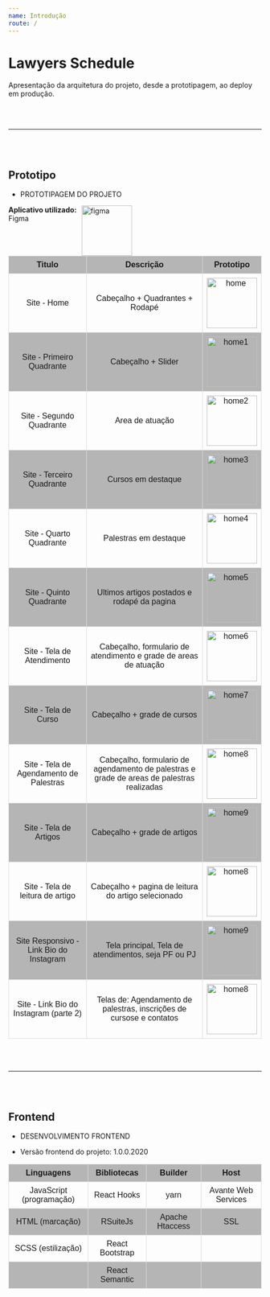 ```yaml
---
name: Introdução
route: /
---
```


# Lawyers Schedule

Apresentação da arquitetura do projeto, desde a prototipagem, ao deploy em produção.

<br/>
<br/>
<hr/>
<br/>
<br/>

## Prototipo

* PROTOTIPAGEM DO PROJETO

<div style="width: 100%;">
    <div style="float: left; margin-right: 5px;">
        <b>Aplicativo utilizado:</b>
        <br/>
        Figma
    </div>
    <div style="float: left; margin-left: 5px;">
        <img src="https://lh5.googleusercontent.com/aWRelcztUJ-ZwWQ2OzGMz03M25PdRBVecuCfKhnpx6eao_6l7R6UmqkUi9ly3WcZ9YDDojo4h1Q9ioDTip5efgK7_Q_NZXNjWWEl8wwR" alt="figma" width="100"/>
    </div>
</div>

<table style="font-family: arial, sans-serif; border-collapse: collapse; width: 100%;">
  <tr style="background-color: rgba(110,110,110,0.5);">
    <th style="border: 1px solid #dddddd; text-align: left; padding: 8px; text-align: center; vertical-align: middle;">Titulo</th>
    <th style="border: 1px solid #dddddd; text-align: left; padding: 8px; text-align: center; vertical-align: middle;">Descrição</th>
    <th style="border: 1px solid #dddddd; text-align: left; padding: 8px; text-align: center; vertical-align: middle;">Prototipo</th>
  </tr>
  <tr>
    <td style="border: 1px solid #dddddd; text-align: left; padding: 8px; text-align: center; vertical-align: middle;">Site - Home</td>
    <td style="border: 1px solid #dddddd; text-align: left; padding: 8px; text-align: center; vertical-align: middle;">Cabeçalho + Quadrantes + Rodapé</td>
    <td style="border: 1px solid #dddddd; text-align: left; padding: 8px; text-align: center; vertical-align: middle;"><img src="https://lh5.googleusercontent.com/mc2MyOfLE3z4BsTbhaH8aB67NuAdAl_adVHtzU_mhKJXHZNqeacEGGS7p5DNsXucWPs9NwW73kPWFrzk9jKK-kyWpSYmmmwbC-XqfvpU-3iCU4s_ww2_FKwzsSZA0OofKntf8WzNQZg" alt="home" width="100"/></td>
  </tr>
  <tr style="background-color: rgba(110,110,110,0.5);">
    <td style="border: 1px solid #dddddd; text-align: left; padding: 8px; text-align: center; vertical-align: middle;">Site - Primeiro Quadrante</td>
    <td style="border: 1px solid #dddddd; text-align: left; padding: 8px; text-align: center; vertical-align: middle;">Cabeçalho + Slider</td>
    <td style="border: 1px solid #dddddd; text-align: left; padding: 8px; text-align: center; vertical-align: middle;"><img src="https://lh3.googleusercontent.com/6kAm5tQ6Ec717KjnbPXaAzbENhMIIJxRBVRiVjMDgbABWxQXrSlWSqICJcduapH6jLC_UsTz035OMPiPHSj-G0vOmDavukRST6Lj2mZUEdERLEKDpqr3TxwCJu3VYRf3fANPuz7hwmU" alt="home1" width="100"/></td>
  </tr>
  <tr>
    <td style="border: 1px solid #dddddd; text-align: left; padding: 8px; text-align: center; vertical-align: middle;">Site - Segundo Quadrante</td>
    <td style="border: 1px solid #dddddd; text-align: left; padding: 8px; text-align: center; vertical-align: middle;">Area de atuação</td>
    <td style="border: 1px solid #dddddd; text-align: left; padding: 8px; text-align: center; vertical-align: middle;"><img src="https://lh6.googleusercontent.com/EDInq_Gyt9r3NggEvkuSEY9NHYvQ_AA7GO2km5VgpwGOLlWrGNKjnO8wU136Mj0ZacpMAe-Wf6p3cU5chFPv1V-G3LYhqVTe0iJXxmemDgInLf3SsdtlcGmJYp7wgMV7NUYD2xWSEPc" alt="home2" width="100"/></td>
  </tr>
  <tr style="background-color: rgba(110,110,110,0.5);">
    <td style="border: 1px solid #dddddd; text-align: left; padding: 8px; text-align: center; vertical-align: middle;">Site - Terceiro Quadrante</td>
    <td style="border: 1px solid #dddddd; text-align: left; padding: 8px; text-align: center; vertical-align: middle;">Cursos em destaque</td>
    <td style="border: 1px solid #dddddd; text-align: left; padding: 8px; text-align: center; vertical-align: middle;"><img src="https://lh5.googleusercontent.com/dDxJ4vMiXTiWaL7hNCTaDD840ZJNmHoB_EejmTUegKHgJrliNZoiOq2bd2oHb1ilk2IEy6j8GHaGto8rTK452v9CDUleDsdcyTnpohp6" alt="home3" width="100"/></td>
  </tr>
  <tr>
    <td style="border: 1px solid #dddddd; text-align: left; padding: 8px; text-align: center; vertical-align: middle;">Site - Quarto Quadrante</td>
    <td style="border: 1px solid #dddddd; text-align: left; padding: 8px; text-align: center; vertical-align: middle;">Palestras em destaque</td>
    <td style="border: 1px solid #dddddd; text-align: left; padding: 8px; text-align: center; vertical-align: middle;"><img src="https://lh5.googleusercontent.com/AOdTlYN_qgDVxCpX6L9dP4xmz4InJq4z_oqonJ24CRfK--IO8fzWZaQ8x5tJz2h7CxzHOZL5uElqgxjl4Y2nZnQ1AJH2rbS5uv7aYSh7" alt="home4" width="100"/></td>
  </tr>
  <tr style="background-color: rgba(110,110,110,0.5);">
    <td style="border: 1px solid #dddddd; text-align: left; padding: 8px; text-align: center; vertical-align: middle;">Site - Quinto Quadrante</td>
    <td style="border: 1px solid #dddddd; text-align: left; padding: 8px; text-align: center; vertical-align: middle;">Ultimos artigos postados e rodapé da pagina</td>
    <td style="border: 1px solid #dddddd; text-align: left; padding: 8px; text-align: center; vertical-align: middle;"><img src="https://lh6.googleusercontent.com/sGkXS3t4gqPYAgSlbSwjEheIaqPotg33JZp22KlfdYFWSPnzrBihfE2xO9eTQvrSldPnRi3lc_csTr2oSD76nTR75UBScuLQd6RNqjNyLljdSWWFIzY6e0_RQTrn5IPWA4h62MCchKk" alt="home5" width="100"/></td>
  </tr>
  <tr>
    <td style="border: 1px solid #dddddd; text-align: left; padding: 8px; text-align: center; vertical-align: middle;">Site - Tela de Atendimento</td>
    <td style="border: 1px solid #dddddd; text-align: left; padding: 8px; text-align: center; vertical-align: middle;">Cabeçalho, formulario de atendimento e grade de areas de atuação</td>
    <td style="border: 1px solid #dddddd; text-align: left; padding: 8px; text-align: center; vertical-align: middle;"><img src="https://lh4.googleusercontent.com/6t0ptyMZ8ZoNF4c2o9rjkr2wGysg0nqpVTcRjRNTvPFRpEQuOT69Klurw0wAdzuDQYnqhrRk-MsnuY2TW4nvlYB9oYO1-3xwwuz8gA9CePjNB9ZNvgjm-D3BfHJUhY2peQDcVeyc1pU" alt="home6" width="100"/></td>
  </tr>
  <tr style="background-color: rgba(110,110,110,0.5);">
    <td style="border: 1px solid #dddddd; text-align: left; padding: 8px; text-align: center; vertical-align: middle;">Site - Tela de Curso</td>
    <td style="border: 1px solid #dddddd; text-align: left; padding: 8px; text-align: center; vertical-align: middle;">Cabeçalho + grade de cursos</td>
    <td style="border: 1px solid #dddddd; text-align: left; padding: 8px; text-align: center; vertical-align: middle;"><img src="https://lh5.googleusercontent.com/9c-K0aWazRy7Wch2BnOdk6JP9BcbqHn_urez-E0LgHnyXsTT29Q7GZet8_zR7mfBE_lYUQLVEzLZEhg1hg6dZ__z1H97cvTfaYVcyDLFHW-dD8M3yQ3jUf4bZJvZ1T4akj3zi5uq2EY" alt="home7" width="100"/></td>
  </tr>
  <tr>
    <td style="border: 1px solid #dddddd; text-align: left; padding: 8px; text-align: center; vertical-align: middle;">Site - Tela de Agendamento de Palestras</td>
    <td style="border: 1px solid #dddddd; text-align: left; padding: 8px; text-align: center; vertical-align: middle;">Cabeçalho, formulario de agendamento de palestras e grade de areas de palestras realizadas</td>
    <td style="border: 1px solid #dddddd; text-align: left; padding: 8px; text-align: center; vertical-align: middle;"><img src="https://lh6.googleusercontent.com/hf1q0W2FlRC96-OBAfcQAIwUdBYS_eglBDdfUk_PpaE2OwoV4rmsWT0WRuK4N4hsPD97qKa_mAasqheeZV8hR7_psiimbyn5hXSlLOh1QSAx9lnHwI5_6oDcsEnXSgvRy5HYhxneJRI" alt="home8" width="100"/></td>
  </tr>
  <tr style="background-color: rgba(110,110,110,0.5);">
    <td style="border: 1px solid #dddddd; text-align: left; padding: 8px; text-align: center; vertical-align: middle;">Site - Tela de Artigos</td>
    <td style="border: 1px solid #dddddd; text-align: left; padding: 8px; text-align: center; vertical-align: middle;">Cabeçalho + grade de artigos</td>
    <td style="border: 1px solid #dddddd; text-align: left; padding: 8px; text-align: center; vertical-align: middle;"><img src="https://lh3.googleusercontent.com/EYI_Q0nDJalOb8XJ7tAEInuiYYoLbUzaw0nx364VGXWR94H3m9BecP3kY6Un-My8V_lY4D3RHyTRAuO58wgS9p3NXk9Gx95L55gONuTPyq6tYpaTxrJd20YJPPo_ipfvEYwOqPZuENY" alt="home9" width="100"/></td>
  </tr>
  <tr>
    <td style="border: 1px solid #dddddd; text-align: left; padding: 8px; text-align: center; vertical-align: middle;">Site - Tela de leitura de artigo</td>
    <td style="border: 1px solid #dddddd; text-align: left; padding: 8px; text-align: center; vertical-align: middle;">Cabeçalho + pagina de leitura do artigo selecionado</td>
    <td style="border: 1px solid #dddddd; text-align: left; padding: 8px; text-align: center; vertical-align: middle;"><img src="https://lh6.googleusercontent.com/LXR25qsDQFTalrV6-r1QFcSyoNlk6UXIrCZ_sXZR1QKNndysTus3N667e1M1v6GlU3VvDIb_2WkjihpRerLzohWVP6T_1lF4m0shJab05GSfLGI40wSbM_i2HefWO3Xy4tKseOKqn8k" alt="home8" width="100"/></td>
  </tr>
  <tr style="background-color: rgba(110,110,110,0.5);">
    <td style="border: 1px solid #dddddd; text-align: left; padding: 8px; text-align: center; vertical-align: middle;">Site Responsivo - Link Bio do Instagram</td>
    <td style="border: 1px solid #dddddd; text-align: left; padding: 8px; text-align: center; vertical-align: middle;">Tela principal, Tela de atendimentos, seja PF ou PJ</td>
    <td style="border: 1px solid #dddddd; text-align: left; padding: 8px; text-align: center; vertical-align: middle;"><img src="https://lh6.googleusercontent.com/M57Q_JLjd5rBXdysFFaByCuiS9SUYu72F9_VtXUW0fP0Qjq9lIrzidVkec1Py1qmXCBWLslTREO73D1hCJiNCubm5aaFa02Vza4LNHFIhSvxdpBO1zWCLlyEvRZPiRMmMLbTZ6b4OJw" alt="home9" width="100"/></td>
  </tr>
  <tr>
    <td style="border: 1px solid #dddddd; text-align: left; padding: 8px; text-align: center; vertical-align: middle;">Site - Link Bio do Instagram (parte 2)</td>
    <td style="border: 1px solid #dddddd; text-align: left; padding: 8px; text-align: center; vertical-align: middle;">Telas de: Agendamento de palestras, inscrições de cursose e contatos</td>
    <td style="border: 1px solid #dddddd; text-align: left; padding: 8px; text-align: center; vertical-align: middle;"><img src="https://lh5.googleusercontent.com/e9tgBOmAYv95ZUEJ9GplW335bMVe2RhVyfvjC4AaV94T7KN7_1vEvWwMrs_GYsvB8hJ8lfg3S6Q1N_lZnrbCcpDCD1-qhHVbQV05RoxMdZ75eiU4NMqx_ieoGpeQx2MZKDWyyKgMt0w" alt="home8" width="100"/></td>
  </tr>
</table>
<br/>
<br/>
<hr/>
<br/>
<br/>

## Frontend

* DESENVOLVIMENTO FRONTEND

 - Versão frontend do projeto: 1.0.0.2020

<table style="font-family: arial, sans-serif; border-collapse: collapse; width: 100%;">
  <tr style="background-color: rgba(110,110,110,0.5);">
    <th style="border: 1px solid #dddddd; text-align: left; padding: 8px; text-align: center; vertical-align: middle;">Linguagens</th>
    <th style="border: 1px solid #dddddd; text-align: left; padding: 8px; text-align: center; vertical-align: middle;">Bibliotecas</th>
    <th style="border: 1px solid #dddddd; text-align: left; padding: 8px; text-align: center; vertical-align: middle;">Builder</th>
    <th style="border: 1px solid #dddddd; text-align: left; padding: 8px; text-align: center; vertical-align: middle;">Host</th>
  </tr>
  <tr>
    <td style="border: 1px solid #dddddd; text-align: left; padding: 8px; text-align: center; vertical-align: middle;">JavaScript (programação)</td>
    <td style="border: 1px solid #dddddd; text-align: left; padding: 8px; text-align: center; vertical-align: middle;">React Hooks</td>
    <td style="border: 1px solid #dddddd; text-align: left; padding: 8px; text-align: center; vertical-align: middle;">yarn</td>
    <td style="border: 1px solid #dddddd; text-align: left; padding: 8px; text-align: center; vertical-align: middle;">Avante Web Services</td>
  </tr>
  <tr style="background-color: rgba(110,110,110,0.5);">
    <td style="border: 1px solid #dddddd; text-align: left; padding: 8px; text-align: center; vertical-align: middle;">HTML (marcação)</td>
    <td style="border: 1px solid #dddddd; text-align: left; padding: 8px; text-align: center; vertical-align: middle;">RSuiteJs</td>
    <td style="border: 1px solid #dddddd; text-align: left; padding: 8px; text-align: center; vertical-align: middle;">Apache Htaccess</td>
    <td style="border: 1px solid #dddddd; text-align: left; padding: 8px; text-align: center; vertical-align: middle;">SSL</td>
  </tr>
  <tr>
    <td style="border: 1px solid #dddddd; text-align: left; padding: 8px; text-align: center; vertical-align: middle;">SCSS (estilização)</td>
    <td style="border: 1px solid #dddddd; text-align: left; padding: 8px; text-align: center; vertical-align: middle;">React Bootstrap</td>
    <td style="border: 1px solid #dddddd; text-align: left; padding: 8px; text-align: center; vertical-align: middle;"></td>
    <td style="border: 1px solid #dddddd; text-align: left; padding: 8px; text-align: center; vertical-align: middle;"></td>
  </tr>
  <tr style="background-color: rgba(110,110,110,0.5);">
    <td style="border: 1px solid #dddddd; text-align: left; padding: 8px; text-align: center; vertical-align: middle;"></td>
    <td style="border: 1px solid #dddddd; text-align: left; padding: 8px; text-align: center; vertical-align: middle;">React Semantic</td>
    <td style="border: 1px solid #dddddd; text-align: left; padding: 8px; text-align: center; vertical-align: middle;"></td>
    <td style="border: 1px solid #dddddd; text-align: left; padding: 8px; text-align: center; vertical-align: middle;"></td>
  </tr>
</table>